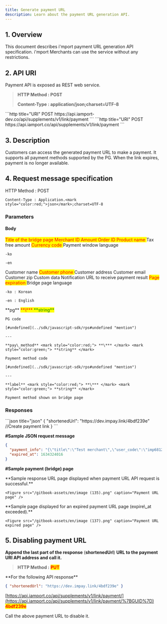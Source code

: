 ```yaml
---
title: Generate payment URL
description: Learn about the payment URL generation API.
---
```



## 1. Overview

This document describes i'mport payment URL generation API specification.
i'mport Merchants can use the service without any restrictions.

## 2. API URI

Payment API is exposed as REST web service.

> **HTTP Method : POST**
>
> **Content-Type : application/json;charset=UTF-8**

<Tabs>
  <Tab title="Development">
    ```http title="URI"
    POST https://api.iamport-dev.co/api/supplements/v1/link/payment
    ```
  </Tab>

  <Tab title="Prod">
    ```http title="URI"
    POST https://api.iamport.co/api/supplements/v1/link/payment
    ```
  </Tab>
</Tabs>

## 3. Description

Customers can access the generated payment URL to make a payment.
It supports all payment methods supported by the PG.
When the link expires, payment is no longer available.

## 4. Request message specification

<Swagger method="post" path="/payment" baseUrl="https://api.iamport.co/api/supplements/v1/link" summary="Creates a payment URL.">
  <SwaggerDescription>
    HTTP Method : POST

    Content-Type : Application.<mark style="color:red;">json</mark>;charset=UTF-8
  </SwaggerDescription>

  ### Parameters

  #### Body

  <SwaggerParameter name="title" type="String" required="true">
    <mark style="color:red;">
      Title of the bridge page
    </mark>
  </SwaggerParameter>

  <SwaggerParameter name="user_code" type="String" required="true">
    <mark style="color:red;">
      Merchant ID
    </mark>
  </SwaggerParameter>

  <SwaggerParameter name="amount" type="integer" required="true">
    <mark style="color:red;">
      Amount
    </mark>
  </SwaggerParameter>

  <SwaggerParameter name="merchant_uid" type="String" required="true">
    <mark style="color:red;">
      Order ID
    </mark>
  </SwaggerParameter>

  <SwaggerParameter name="name" type="String" required="true">
    <mark style="color:red;">
      Product name
    </mark>
  </SwaggerParameter>

  <SwaggerParameter name="tax_free" type="integer" required="false">
    Tax free amount
  </SwaggerParameter>

  <SwaggerParameter name="currency" type="String" required="true">
    <mark style="color:red;">
      Currency code
    </mark>
  </SwaggerParameter>

  <SwaggerParameter name="language" type="String" required="false">
    Payment window language

    -ko

    -en
  </SwaggerParameter>

  <SwaggerParameter name="buyer_name" type="String" required="false">
    Customer name
  </SwaggerParameter>

  <SwaggerParameter name="buyer_tel" type="String" required="true">
    <mark style="color:red;">
      Customer phone
    </mark>
  </SwaggerParameter>

  <SwaggerParameter name="buyer_addr" type="String" required="false">
    Customer address
  </SwaggerParameter>

  <SwaggerParameter name="buyer_email" type="String" required="false">
    Customer email
  </SwaggerParameter>

  <SwaggerParameter name="buyer_postcode" type="String" required="false">
    Customer zip
  </SwaggerParameter>

  <SwaggerParameter name="custom_data" type="Object" required="false">
    Custom data
  </SwaggerParameter>

  <SwaggerParameter name="notice_url" type="String" required="false">
    Notification URL to receive payment result
  </SwaggerParameter>

  <SwaggerParameter name="expired_at" type="String" required="true">
    <mark style="color:red;">
      Page expiration
    </mark>
  </SwaggerParameter>

  <SwaggerParameter name="display_language" type="String" required="false">
    Bridge page language

    -ko : Korean

    -en : English
  </SwaggerParameter>

  <SwaggerParameter name="pay_methods" type="Object" required="true">
    **pg** <mark style="color:red;"> **\*** </mark> <mark style="color:green;"> **string** </mark>

    PG code

    [#undefined](../sdk/javascript-sdk/rps#undefined "mention")

    ---

    **pay\_method** <mark style="color:red;"> **\*** </mark> <mark style="color:green;"> **string** </mark>

    Payment method code

    [#undefined](../sdk/javascript-sdk/rps#undefined "mention")

    ---

    **label** <mark style="color:red;"> **\*** </mark> <mark style="color:green;"> **string** </mark>

    Payment method shown on bridge page
  </SwaggerParameter>

  ### Responses

  <SwaggerResponse status="200: OK" description="Success">
    ```json title="json"
    {
      "shortenedUrl": "https://dev.impay.link/4bdf239e" //Create payment link
    }
    ```
  </SwaggerResponse>
</Swagger>

**#Sample JSON request message**

```json title="json"
{
  "payment_info": "{\"title\":\"Test merchant\",\"user_code\":\"imp68124833\",\"amount\":10000,\"merchant_uid\":\"merchant_1630665784552\",\"name\":\"payment link test\",\"tax_free\":\"tax free amount\",\"currency\":\"KRW\",\"language\":\"ko\",\"buyer_name\":\"\",\"buyer_tel\":\"\",\"buyer_addr\":\"\",\"buyer_email\":\"\",\"buyer_postcode\":\"\",\"custom_data\":\"json_object\",\"notice_url\":\"notification url\",\"pay_methods\":[{\"pg\":\"INIpayTest\",\"pay_method\":\"card\",\"label\":\"credit/check card\"},{\"pg\":\"INIpayTest\",\"pay_method\":\"naverpay\",\"label\":\"Naver Pay\"},{\"pg\":\"INIpayTest\",\"pay_method\":\"kakaopay\",\"label\":\"Kakao Pay\"},{\"pg\":\"INIpayTest\",\"pay_method\":\"phone\",\"label\":\"mobile micropayment\"},{\"pg\":\"INIpayTest\",\"pay_method\":\"trans\",\"label\":\"account transfer\"},{\"pg\":\"INIpayTest\",\"pay_method\":\"vbank\",\"label\":\"virtual account\"}]}",
  "expired_at": 1634324016
}
```

**#Sample payment (bridge) page**

<Tabs>
  <Tab title="Payment (bridge) page">
    **Sample response URL page displayed when payment URL API request is successful.**

    <Figure src="/gitbook-assets/en/image (135).png" caption="Payment URL page" />
  </Tab>

  <Tab title=" Expired (bridge) page">
    **Sample page displayed for an expired payment URL page (expire\_at exceeded).**

    <Figure src="/gitbook-assets/en/image (137).png" caption="Payment URL expired page" />
  </Tab>
</Tabs>

## 5. Disabling payment URL

**Append the last part of the response** (**shortenedUrl**)
**URL to the payment URI API address and call it.**

> **HTTP Method :** <mark style="color:red;"> **PUT** </mark>

<Hint style="success">
  **For the following API response**

  ```json
  { "shortenedUrl": "https://dev.impay.link/4bdf239e" }
  ```

  [https://api.iamport.co/api/supplements/v1/link/payment/](https://api.iamport.co/api/supplements/v1/link/payment/%7BGUID%7D) <mark style="color:red;"> **4bdf239e** </mark>

  Call the above payment URL to disable it.
</Hint>
